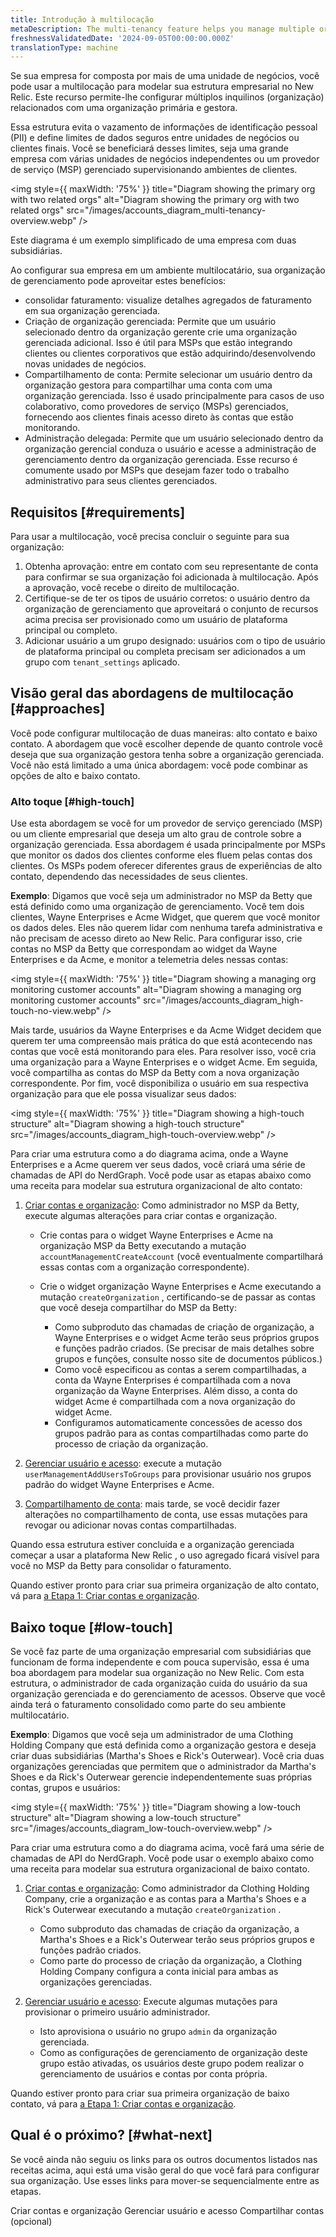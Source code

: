 ```yaml
---
title: Introdução à multilocação
metaDescription: The multi-tenancy feature helps you manage multiple organizations and accounts
freshnessValidatedDate: '2024-09-05T00:00:00.000Z'
translationType: machine
---
```


Se sua empresa for composta por mais de uma unidade de negócios, você pode usar a multilocação para modelar sua estrutura empresarial no New Relic. Este recurso permite-lhe configurar múltiplos inquilinos (organização) relacionados com uma organização primária e gestora.

Essa estrutura evita o vazamento de informações de identificação pessoal (PII) e define limites de dados seguros entre unidades de negócios ou clientes finais. Você se beneficiará desses limites, seja uma grande empresa com várias unidades de negócios independentes ou um provedor de serviço (MSP) gerenciado supervisionando ambientes de clientes.

<img style={{ maxWidth: '75%' }} title="Diagram showing the primary org with two related orgs" alt="Diagram showing the primary org with two related orgs" src="/images/accounts_diagram_multi-tenancy-overview.webp" />

<figcaption>
  Este diagrama é um exemplo simplificado de uma empresa com duas subsidiárias.
</figcaption>

Ao configurar sua empresa em um ambiente multilocatário, sua organização de gerenciamento pode aproveitar estes benefícios:

* consolidar faturamento: visualize detalhes agregados de faturamento em sua organização gerenciada.
* Criação de organização gerenciada: Permite que um usuário selecionado dentro da organização gerente crie uma organização gerenciada adicional. Isso é útil para MSPs que estão integrando clientes ou clientes corporativos que estão adquirindo/desenvolvendo novas unidades de negócios.
* Compartilhamento de conta: Permite selecionar um usuário dentro da organização gestora para compartilhar uma conta com uma organização gerenciada. Isso é usado principalmente para casos de uso colaborativo, como provedores de serviço (MSPs) gerenciados, fornecendo aos clientes finais acesso direto às contas que estão monitorando.
* Administração delegada: Permite que um usuário selecionado dentro da organização gerencial conduza o usuário e acesse a administração de gerenciamento dentro da organização gerenciada. Esse recurso é comumente usado por MSPs que desejam fazer todo o trabalho administrativo para seus clientes gerenciados.

## Requisitos [#requirements]

Para usar a multilocação, você precisa concluir o seguinte para sua organização:

1. Obtenha aprovação: entre em contato com seu representante de conta para confirmar se sua organização foi adicionada à multilocação. Após a aprovação, você recebe o direito de multilocação.
2. Certifique-se de ter os tipos de usuário corretos: o usuário dentro da organização de gerenciamento que aproveitará o conjunto de recursos acima precisa ser provisionado como um usuário de plataforma principal ou completo.
3. Adicionar usuário a um grupo designado: usuários com o tipo de usuário de plataforma principal ou completa precisam ser adicionados a um grupo com `tenant_settings` aplicado.

## Visão geral das abordagens de multilocação [#approaches]

Você pode configurar multilocação de duas maneiras: alto contato e baixo contato. A abordagem que você escolher depende de quanto controle você deseja que sua organização gestora tenha sobre a organização gerenciada. Você não está limitado a uma única abordagem: você pode combinar as opções de alto e baixo contato.

### Alto toque [#high-touch]

Use esta abordagem se você for um provedor de serviço gerenciado (MSP) ou um cliente empresarial que deseja um alto grau de controle sobre a organização gerenciada. Essa abordagem é usada principalmente por MSPs que monitor os dados dos clientes conforme eles fluem pelas contas dos clientes. Os MSPs podem oferecer diferentes graus de experiências de alto contato, dependendo das necessidades de seus clientes.

**Exemplo**: Digamos que você seja um administrador no MSP da Betty que está definido como uma organização de gerenciamento. Você tem dois clientes, Wayne Enterprises e Acme Widget, que querem que você monitor os dados deles. Eles não querem lidar com nenhuma tarefa administrativa e não precisam de acesso direto ao New Relic. Para configurar isso, crie contas no MSP da Betty que correspondam ao widget da Wayne Enterprises e da Acme, e monitor a telemetria deles nessas contas:

<img style={{ maxWidth: '75%' }} title="Diagram showing a managing org monitoring customer accounts" alt="Diagram showing a managing org monitoring customer accounts" src="/images/accounts_diagram_high-touch-no-view.webp" />

Mais tarde, usuários da Wayne Enterprises e da Acme Widget decidem que querem ter uma compreensão mais prática do que está acontecendo nas contas que você está monitorando para eles. Para resolver isso, você cria uma organização para a Wayne Enterprises e o widget Acme. Em seguida, você compartilha as contas do MSP da Betty com a nova organização correspondente. Por fim, você disponibiliza o usuário em sua respectiva organização para que ele possa visualizar seus dados:

<img style={{ maxWidth: '75%' }} title="Diagram showing a high-touch structure" alt="Diagram showing a high-touch structure" src="/images/accounts_diagram_high-touch-overview.webp" />

Para criar uma estrutura como a do diagrama acima, onde a Wayne Enterprises e a Acme querem ver seus dados, você criará uma série de chamadas de API do NerdGraph. Você pode usar as etapas abaixo como uma receita para modelar sua estrutura organizacional de alto contato:

1. [Criar contas e organização](/docs/accounts/accounts-billing/account-structure/multi-tenancy/org-creation): Como administrador no MSP da Betty, execute algumas alterações para criar contas e organização.

   * Crie contas para o widget Wayne Enterprises e Acme na organização MSP da Betty executando a mutação `accountManagementCreateAccount` (você eventualmente compartilhará essas contas com a organização correspondente).

   * Crie o widget organização Wayne Enterprises e Acme executando a mutação `createOrganization` , certificando-se de passar as contas que você deseja compartilhar do MSP da Betty:

     * Como subproduto das chamadas de criação de organização, a Wayne Enterprises e o widget Acme terão seus próprios grupos e funções padrão criados. (Se precisar de mais detalhes sobre grupos e funções, consulte nosso site de documentos públicos.)
     * Como você especificou as contas a serem compartilhadas, a conta da Wayne Enterprises é compartilhada com a nova organização da Wayne Enterprises. Além disso, a conta do widget Acme é compartilhada com a nova organização do widget Acme.
     * Configuramos automaticamente concessões de acesso dos grupos padrão para as contas compartilhadas como parte do processo de criação da organização.

2. [Gerenciar usuário e acesso](/docs/accounts/accounts-billing/account-structure/multi-tenancy/delegated-administration): execute a mutação `userManagementAddUsersToGroups` para provisionar usuário nos grupos padrão do widget Wayne Enterprises e Acme.

3. [Compartilhamento de conta](/docs/accounts/accounts-billing/account-structure/multi-tenancy/share-accounts): mais tarde, se você decidir fazer alterações no compartilhamento de conta, use essas mutações para revogar ou adicionar novas contas compartilhadas.

<Callout variant="tip">
  Quando essa estrutura estiver concluída e a organização gerenciada começar a usar a plataforma New Relic , o uso agregado ficará visível para você no MSP da Betty para consolidar o faturamento.
</Callout>

Quando estiver pronto para criar sua primeira organização de alto contato, vá para [a Etapa 1: Criar contas e organização](/docs/accounts/accounts-billing/account-structure/multi-tenancy/org-creation).

## Baixo toque [#low-touch]

Se você faz parte de uma organização empresarial com subsidiárias que funcionam de forma independente e com pouca supervisão, essa é uma boa abordagem para modelar sua organização no New Relic. Com esta estrutura, o administrador de cada organização cuida do usuário da sua organização gerenciada e do gerenciamento de acessos. Observe que você ainda terá o faturamento consolidado como parte do seu ambiente multilocatário.

**Exemplo**: Digamos que você seja um administrador de uma Clothing Holding Company que está definida como a organização gestora e deseja criar duas subsidiárias (Martha&apos;s Shoes e Rick&apos;s Outerwear). Você cria duas organizações gerenciadas que permitem que o administrador da Martha&apos;s Shoes e da Rick&apos;s Outerwear gerencie independentemente suas próprias contas, grupos e usuários:

<img style={{ maxWidth: '75%' }} title="Diagram showing a low-touch structure" alt="Diagram showing a low-touch structure" src="/images/accounts_diagram_low-touch-overview.webp" />

Para criar uma estrutura como a do diagrama acima, você fará uma série de chamadas de API do NerdGraph. Você pode usar o exemplo abaixo como uma receita para modelar sua estrutura organizacional de baixo contato.

1. [Criar contas e organização](/docs/accounts/accounts-billing/account-structure/multi-tenancy/org-creation): Como administrador da Clothing Holding Company, crie a organização e as contas para a Martha&apos;s Shoes e a Rick&apos;s Outerwear executando a mutação `createOrganization` .

   * Como subproduto das chamadas de criação da organização, a Martha&apos;s Shoes e a Rick&apos;s Outerwear terão seus próprios grupos e funções padrão criados.
   * Como parte do processo de criação da organização, a Clothing Holding Company configura a conta inicial para ambas as organizações gerenciadas.

2. [Gerenciar usuário e acesso](/docs/accounts/accounts-billing/account-structure/multi-tenancy/delegated-administration): Execute algumas mutações para provisionar o primeiro usuário administrador.

   * Isto aprovisiona o usuário no grupo `admin` da organização gerenciada.
   * Como as configurações de gerenciamento de organização deste grupo estão ativadas, os usuários deste grupo podem realizar o gerenciamento de usuários e contas por conta própria.

Quando estiver pronto para criar sua primeira organização de baixo contato, vá para [a Etapa 1: Criar contas e organização](/docs/accounts/accounts-billing/account-structure/multi-tenancy/org-creation).

## Qual é o próximo? [#what-next]

Se você ainda não seguiu os links para os outros documentos listados nas receitas acima, aqui está uma visão geral do que você fará para configurar sua organização. Use esses links para mover-se sequencialmente entre as etapas.

<DocTiles>
  <DocTile title="Step 1" path="/docs/accounts/accounts-billing/account-structure/multi-tenancy/org-creation">Criar contas e organização</DocTile> <DocTile title="Step 2" path="/docs/accounts/accounts-billing/account-structure/multi-tenancy/delegated-administration">Gerenciar usuário e acesso</DocTile> <DocTile title="Step 3" path="/docs/accounts/accounts-billing/account-structure/multi-tenancy/share-accounts">Compartilhar contas (opcional)</DocTile>
</DocTiles>